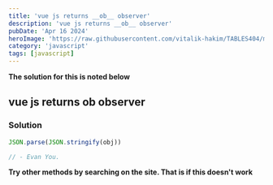 ```yaml
---
title: 'vue js returns __ob__ observer'
description: 'vue js returns __ob__ observer'
pubDate: 'Apr 16 2024'
heroImage: 'https://raw.githubusercontent.com/vitalik-hakim/TABLES404/main/error_b/JavaScript.png'
category: 'javascript'
tags: [javascript]
---
```


**The solution for this is noted below**

## vue js returns **ob** observer

### Solution

```javascript
JSON.parse(JSON.stringify(obj))

// - Evan You.
```

**Try other methods by searching on the site. That is if this doesn't work**
